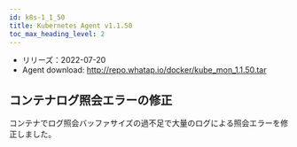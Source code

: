 ```yaml
---
id: k8s-1_1_50
title: Kubernetes Agent v1.1.50
toc_max_heading_level: 2
---
```



-   リリーズ：2022-07-20
-   Agent download: http://repo.whatap.io/docker/kube_mon_1.1.50.tar

## コンテナログ照会エラーの修正

コンテナでログ照会バッファサイズの過不足で大量のログによる照会エラーを修正しました。
